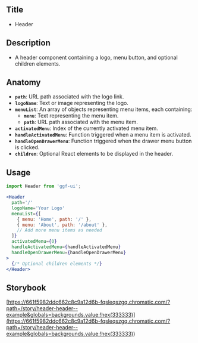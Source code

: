 ## Title

- Header

## Description

- A header component containing a logo, menu button, and optional children elements.

## Anatomy

- **`path`**: URL path associated with the logo link.
- **`logoName`**: Text or image representing the logo.
- **`menuList`**: An array of objects representing menu items, each containing:
  - **`menu`**: Text representing the menu item.
  - **`path`**: URL path associated with the menu item.
- **`activatedMenu`**: Index of the currently activated menu item.
- **`handleActivatedMenu`**: Function triggered when a menu item is activated.
- **`handleOpenDrawerMenu`**: Function triggered when the drawer menu button is clicked.
- **`children`**: Optional React elements to be displayed in the header.

## Usage

```jsx
import Header from 'ggf-ui';
```

```jsx
<Header
  path='/'
  logoName='Your Logo'
  menuList={[
    { menu: 'Home', path: '/' },
    { menu: 'About', path: '/about' },
    // Add more menu items as needed
  ]}
  activatedMenu={0}
  handleActivatedMenu={handleActivatedMenu}
  handleOpenDrawerMenu={handleOpenDrawerMenu}
>
  {/* Optional children elements */}
</Header>
```

## Storybook

[https://661f5982ddc662c8c9a12d6b-fqsleqszgq.chromatic.com/?path=/story/header-header--example&globals=backgrounds.value:!hex(333333)](<https://661f5982ddc662c8c9a12d6b-fqsleqszgq.chromatic.com/?path=/story/header-header--example&globals=backgrounds.value:!hex(333333)>)

